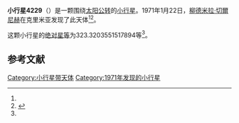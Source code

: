 {{Infobox planet
| bgcolour = #FFFFC0
| name = 4229 Plevitskaya
| symbol = 
| image = 
| caption = 
| discovery = yes
| discovery_ref = 
| discoverer = [[柳德米拉·切爾尼赫|柳德米拉·切爾尼赫]]
| discovery_site = [[克里米亚|克里米亚]] 
| discovered = 1971年1月22日
| designations = yes
| mp_name = 
| named_after = 
| alt_names = 1971 BK/ 1938 FM / 1971 FM / 1982 DD6 / 1982 DY2 / 1984 SF4
| mp_category = [[主带小行星|主带小行星]]
| orbit_ref = <ref name="a">[http://ssd.jpl.nasa.gov/sbdb.cgi?sstr=4229 4229 Plevitskaya] {{Wayback|url=http://ssd.jpl.nasa.gov/sbdb.cgi?sstr=4229 |date=20201124004423 }}，小行星數據庫瀏覽器（JPL Small-Body Database Browser）－[[美国国家航空航天局|美国国家航空航天局]]喷气推进实验室</ref>
| epoch = 2456400.5 (2013年4月18日更新)
| aphelion = {{convert|2.794593940171807|AU|km|3|abbr=on|lk=out}}
| perihelion = {{convert|1.952139233847659|AU|km|3|abbr=on}}
| semimajor = {{convert|2.373366587009733|AU|km|3|abbr=on}}
| eccentricity = 0.177480949
| period = 1335.505444 [[日|日]]<br />3.66[[儒略年|儒略年]]
| avg_speed = 
| inclination = 5.164902123622603
| asc_node = 161.216896142665
| mean_anomaly = 
| arg_peri = 323.3203551517894
| satellites = 
| physical_characteristics = yes
| dimensions = 
| mass = 
| density = 
| surface_grav = 
| escape_velocity = 
| sidereal_day = 
| axial_tilt = 
| pole_ecliptic_lat = 
| pole_ecliptic_lon = 
| albedo = 
| temperatures= 
| temp_name1 = 
| mean_temp_1 = 
| max_temp_1 = 
| temp_name2 = 
| max_temp_2 = 
| spectral_type = 
| abs_magnitude = 323.3203551517894
}}

'''小行星4229'''（{{lang-en|4229 Plevitskaya}}）是一颗围绕[[太阳|太阳]][[公转|公转]]的[[小行星|小行星]]。1971年1月22日，[[柳德米拉·切爾尼赫|柳德米拉·切爾尼赫]]在克里米亚发现了此天体<ref name="a" /><ref>{{cite news|title=小行星列表|url=http://cfa-www.harvard.edu/iau/lists/NumberedMPs.txt|accessdate=2013-07-08|newspaper=哈佛大学|archive-date=2008-05-17|archive-url=https://web.archive.org/web/20080517010638/http://cfa-www.harvard.edu/iau/lists/NumberedMPs.txt|dead-url=no}}</ref>。

这颗小行星的[[绝对星等|绝对星等]]为323.3203551517894等<ref name="a" />。

==参考文献==
{{reflist}}
{{Minor Planet Number|[[小行星4228|小行星4228]]|[[小行星4230|小行星4230]]}}

{{小天体}}

[[Category:小行星带天体|Category:小行星带天体]]
[[Category:1971年发现的小行星|Category:1971年发现的小行星]]

{{asteroid-stub}}